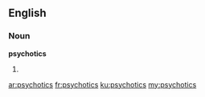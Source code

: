 ==English==

===Noun===
'''psychotics'''

# {{plural of|psychotic}}

[[ar:psychotics]]
[[fr:psychotics]]
[[ku:psychotics]]
[[my:psychotics]]